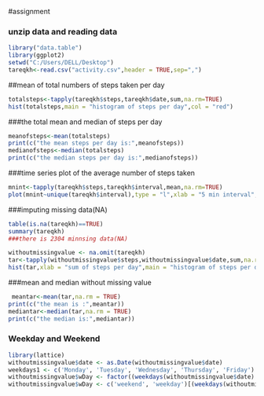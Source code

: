 #assignment

### unzip data and reading data
```{r}
library("data.table")
library(ggplot2)
setwd("C:/Users/DELL/Desktop")
tareqkh<-read.csv("activity.csv",header = TRUE,sep=",")

```
##mean of total numbers of steps taken per day 
```{r}
totalsteps<-tapply(tareqkh$steps,tareqkh$date,sum,na.rm=TRUE)
hist(totalsteps,main = "histogram of steps per day",col = "red")

```
###the total mean and median of steps per day
```{r}
meanofsteps<-mean(totalsteps)
print(c("the mean steps per day is:",meanofsteps))
medianofsteps<-median(totalsteps)
print(c("the median steps per day is:",medianofsteps))
```
###time series plot of the average number of steps taken
```{r}
mnint<-tapply(tareqkh$steps,tareqkh$interval,mean,na.rm=TRUE)
plot(mnint~unique(tareqkh$interval),type = "l",xlab = "5 min interval",col="green")
```


###imputing missing data(NA)
```{r}
table(is.na(tareqkh)==TRUE)
summary(tareqkh)
###there is 2304 minnsing data(NA)
```
```{r}
withoutmissingvalue <- na.omit(tareqkh)
tar<-tapply(withoutmissingvalue$steps,withoutmissingvalue$date,sum,na.rm=TRUE)
hist(tar,xlab = "sum of steps per day",main = "histogram of steps per day(without missing value)",col = "blue")
```




###mean and median without missing value
```{r}
 meantar<-mean(tar,na.rm = TRUE)
print(c("the mean is :",meantar))
mediantar<-median(tar,na.rm = TRUE)
print(c("the median is:",mediantar))
```

### Weekday and Weekend
```{r}
library(lattice)
withoutmissingvalue$date <- as.Date(withoutmissingvalue$date)
weekdays1 <- c('Monday', 'Tuesday', 'Wednesday', 'Thursday', 'Friday')
withoutmissingvalue$wDay <- factor((weekdays(withoutmissingvalue$date) %in% weekdays1),levels=c(FALSE, TRUE), labels=c('weekend', 'weekday'))
withoutmissingvalue$wDay <- c('weekend', 'weekday')[(weekdays(withoutmissingvalue$date) %in% weekdays1)+1L]

```
